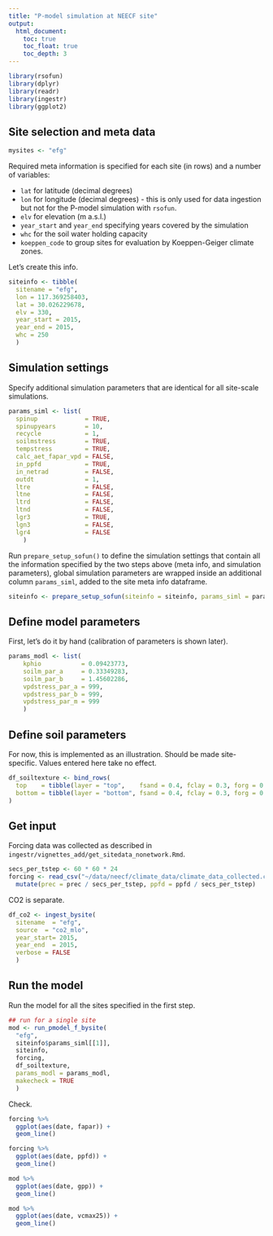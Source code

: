 ```yaml
---
title: "P-model simulation at NEECF site"
output:
  html_document:
    toc: true
    toc_float: true
    toc_depth: 3
---
```


```r
library(rsofun)
library(dplyr)
library(readr)
library(ingestr)
library(ggplot2)
```


## Site selection and meta data

```r
mysites <- "efg"
```

 Required meta information is specified for each site (in rows) and a number of variables:

- `lat` for latitude (decimal degrees)
- `lon` for longitude (decimal degrees) - this is only used for data ingestion but not for the P-model simulation with `rsofun`.
- `elv` for elevation (m a.s.l.)
- `year_start` and `year_end` specifying years covered by the simulation
- `whc` for the soil water holding capacity
- `koeppen_code` to group sites for evaluation by Koeppen-Geiger climate zones.

Let's create this info.
```r
siteinfo <- tibble(
  sitename = "efg",
  lon = 117.369258403,
  lat = 30.026229678,
  elv = 330,
  year_start = 2015,
  year_end = 2015,
  whc = 250
  )
```

## Simulation settings

Specify additional simulation parameters that are identical for all site-scale simulations.
```r
params_siml <- list(
  spinup             = TRUE,
  spinupyears        = 10,
  recycle            = 1,
  soilmstress        = TRUE,
  tempstress         = TRUE,
  calc_aet_fapar_vpd = FALSE,
  in_ppfd            = TRUE,
  in_netrad          = FALSE,
  outdt              = 1,
  ltre               = FALSE,
  ltne               = FALSE,
  ltrd               = FALSE,
  ltnd               = FALSE,
  lgr3               = TRUE,
  lgn3               = FALSE,
  lgr4               = FALSE
	)
```

Run `prepare_setup_sofun()` to define the simulation settings that contain all the information specified by the two steps above (meta info, and simulation parameters), global simulation parameters are wrapped inside an additional column `params_siml`, added to the site meta info dataframe.
```r
siteinfo <- prepare_setup_sofun(siteinfo = siteinfo, params_siml = params_siml)
```


## Define model parameters

First, let's do it by hand (calibration of parameters is shown later).
```r
params_modl <- list(
	kphio           = 0.09423773,
	soilm_par_a     = 0.33349283,
	soilm_par_b     = 1.45602286,
	vpdstress_par_a = 999,
	vpdstress_par_b = 999,
	vpdstress_par_m = 999
	)
```

## Define soil parameters

For now, this is implemented as an illustration. Should be made site-specific. Values entered here take no effect.
```r
df_soiltexture <- bind_rows(
  top    = tibble(layer = "top",    fsand = 0.4, fclay = 0.3, forg = 0.1, fgravel = 0.1),
  bottom = tibble(layer = "bottom", fsand = 0.4, fclay = 0.3, forg = 0.1, fgravel = 0.1)
)
```

## Get input

Forcing data was collected as described in `ingestr/vignettes_add/get_sitedata_nonetwork.Rmd`.
```r
secs_per_tstep <- 60 * 60 * 24
forcing <- read_csv("~/data/neecf/climate_data/climate_data_collected.csv") %>% 
  mutate(prec = prec / secs_per_tstep, ppfd = ppfd / secs_per_tstep)
```

CO2 is separate.
```r
df_co2 <- ingest_bysite(
  sitename  = "efg",
  source  = "co2_mlo",
  year_start= 2015,
  year_end  = 2015,
  verbose = FALSE
  )
```



## Run the model

Run the model for all the sites specified in the first step.
```r
## run for a single site
mod <- run_pmodel_f_bysite( 
  "efg", 
  siteinfo$params_siml[[1]], 
  siteinfo, 
  forcing, 
  df_soiltexture, 
  params_modl = params_modl, 
  makecheck = TRUE 
  )
```

Check.
```r
forcing %>% 
  ggplot(aes(date, fapar)) + 
  geom_line()

forcing %>% 
  ggplot(aes(date, ppfd)) + 
  geom_line()

mod %>% 
  ggplot(aes(date, gpp)) + 
  geom_line()

mod %>% 
  ggplot(aes(date, vcmax25)) + 
  geom_line()
```
